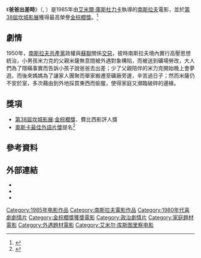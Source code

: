 {{Infobox film
| name           = 爸爸出差時
| original_name  = {{lang|sh|Otac na službenom putu}}
| image          = 
| director       = [[艾米爾·庫斯杜力卡|艾米爾·庫斯杜力卡]]
| producer       = Mirza Pašić
| writer         = Abdulah Sidran
| starring       = Moreno De Bartolli<BR />Miki Manojlović<BR />Mirjana Karanović<BR />Mustafa Nadarević
| editing        = Andrija Zafranović
| cinematography = Vilko Filač
| distributor    = 
| released       =  {{flagicon|France}}1985年5月<small>（坎城影展）</small><br>{{flagicon|West Germany}}1985年9月12日
| runtime        = 136分
| country        = {{YUG}}
| language       = [[塞爾維亞-克羅埃西亞語|塞爾維亞-克羅埃西亞語]]
| music          = Zoran Simjanović
| awards         =
| budget         =
| gross          = 
| tw_name        = 
| hk_name        = 
| cn_name        = 
}}

《'''爸爸出差時'''》（{{Lang-hbs-Latn|Otac na službenom putu}}, {{lang|hbs-Cyrl|Отац на службеном путу}}）是1985年由[[艾米爾·庫斯杜力卡|艾米爾·庫斯杜力卡]]執導的[[南斯拉夫|南斯拉夫]]電影，並於[[坎城影展|第38屆坎城影展]]獲得最高榮譽[[金棕櫚獎|金棕櫚獎]]。<ref name="festival-cannes.com">{{cite web |url=http://www.festival-cannes.com/en/archives/ficheFilm/id/1044/year/1985.html |title=Festival de Cannes: When Father Was Away on Business |accessdate=2009-06-28 |work=festival-cannes.com |archive-date=2012-10-14 |archive-url=https://web.archive.org/web/20121014231342/http://www.festival-cannes.com/en/archives/ficheFilm/id/1044/year/1985.html |dead-url=no }}</ref>

== 劇情 ==
1950年，[[南斯拉夫共產黨|南斯拉夫共產黨]]政權與[[蘇聯|蘇聯]]關係[[蘇南衝突|交惡]]，彼時南斯拉夫境內實行高壓思想統治，小男孩米力克的父親米薩無意間被外遇對象構陷，而被送到礦場勞改，大人們為了隱瞞事實而告訴小孩子說爸爸去出差；少了父親陪伴的米力克開始晚上會夢遊。而後來媽媽為了讓家人團聚而舉家搬遷至礦廠旁邊，辛苦過日子；然而米薩仍不安於室，多次藉由到外地採買東西而偷腥，使得家庭又瀕臨破碎的邊緣。

== 獎項 ==
*[[坎城影展|第38屆坎城影展]]:[[金棕櫚獎|金棕櫚獎]]、費比西影評人獎
*[[奧斯卡最佳外語片獎|奧斯卡最佳外語片獎]]提名<ref name="Oscars1986">{{Cite web |url=http://www.oscars.org/oscars/ceremonies/1986 |title=The 58th Academy Awards (1986) Nominees and Winners |accessdate=2013-11-10 |work=oscars.org |archive-date=2014-11-11 |archive-url=https://web.archive.org/web/20141111080628/http://www.oscars.org/oscars/ceremonies/1986 |dead-url=no }}</ref>

==參考資料==
{{reflist}}

==外部連結==
*{{IMDb title|id=0089748|爸爸出差時}}
*{{Amg movie|54131|爸爸出差時}}
*{{douban|1303056|爸爸出差時}}

{{金棕櫚獎}}

{{Authority control}}
[[Category:1985年电影作品|Category:1985年电影作品]]
[[Category:南斯拉夫電影作品|Category:南斯拉夫電影作品]]
[[Category:1980年代喜劇劇情片|Category:1980年代喜劇劇情片]]
[[Category:金棕櫚獎獲獎電影|Category:金棕櫚獎獲獎電影]]
[[Category:政治劇情片|Category:政治劇情片]]
[[Category:家庭題材電影|Category:家庭題材電影]]
[[Category:外遇題材電影|Category:外遇題材電影]]
[[Category:艾米尔·库斯图里察电影|Category:艾米尔·库斯图里察电影]]